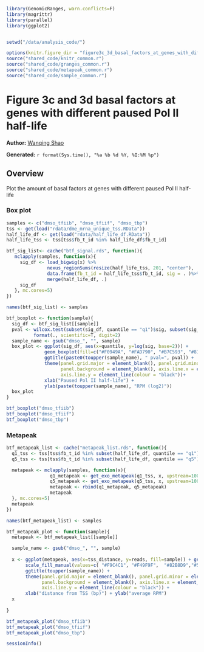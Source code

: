 ``` r
library(GenomicRanges, warn.conflicts=F)
library(magrittr)
library(parallel)
library(ggplot2)


setwd("/data/analysis_code/")

options(knitr.figure_dir = "figure3c_3d_basal_factors_at_genes_with_different_half_life")
source("shared_code/knitr_common.r")
source("shared_code/granges_common.r")
source("shared_code/metapeak_common.r")
source("shared_code/sample_common.r")
```

# Figure 3c and 3d basal factors at genes with different paused Pol II half-life

**Author:** [Wanqing Shao](mailto:was@stowers.org)

**Generated:** `r format(Sys.time(), "%a %b %d %Y, %I:%M %p")`

## Overview

Plot the amount of basal factors at genes with different paused Pol II half-life

### Box plot

```r
samples <- c("dmso_tfiib", "dmso_tfiif", "dmso_tbp")
tss <- get(load("rdata/dme_mrna_unique_tss.RData")) 
half_life_df <- get(load("rdata/half_life_df.RData"))
half_life_tss <- tss[tss$fb_t_id %in% half_life_df$fb_t_id]

btf_sig_list<- cache("btf_signal.rds", function(){
   mclapply(samples, function(x){
     sig_df <- load_bigwig(x) %>%
               nexus_regionSums(resize(half_life_tss, 201, "center"), .)  %>%
               data.frame(fb_t_id = half_life_tss$fb_t_id, sig = . )%>%
               merge(half_life_df, .)
     sig_df
   }, mc.cores=5)
})

names(btf_sig_list) <- samples

btf_boxplot <- function(sample){
  sig_df <- btf_sig_list[[sample]]
  pval <- wilcox.test(subset(sig_df, quantile == "q1")$sig, subset(sig_df, quantile == "q5")$sig)$p.value %>% 
          format(., scientific=T, digit=2)
  sample_name <- gsub("dmso_", "", sample)
  box_plot <- ggplot(sig_df, aes(x=quantile, y=log(sig, base=2))) + 
              geom_boxplot(fill=c("#F0949A", "#FAD790", "#B7C593", "#81B6A9", "#6C97CA")) +  
              ggtitle(paste0(toupper(sample_name), " pval=", pval)) +
              theme(panel.grid.major = element_blank(), panel.grid.minor = element_blank(), 
                    panel.background = element_blank(), axis.line.x = element_line(colour = "black"), 
                    axis.line.y = element_line(colour = "black"))+
              xlab("Paused Pol II half-life") +
              ylab(paste(toupper(sample_name), "RPM (log2)"))
  box_plot
}

btf_boxplot("dmso_tfiib")
btf_boxplot("dmso_tfiif")
btf_boxplot("dmso_tbp")
```

### Metapeak

```r

btf_metapeak_list <- cache("metapeak_list.rds", function(){
  q1_tss <- tss[tss$fb_t_id %in% subset(half_life_df, quantile == "q1")$fb_t_id]
  q5_tss <- tss[tss$fb_t_id %in% subset(half_life_df, quantile == "q5")$fb_t_id]

  metapeak <- mclapply(samples, function(x){
                q1_metapeak <- get_exo_metapeak(q1_tss, x, upstream=100, downstream=101, sample_name = "q1", smooth=5)
                q5_metapeak <- get_exo_metapeak(q5_tss, x, upstream=100, downstream=101, sample_name = "q5", smooth=5)
                metapeak <- rbind(q1_metapeak, q5_metapeak)
                metapeak
  }, mc.cores=5)
  metapeak
})

names(btf_metapeak_list) <- samples

btf_metapeak_plot <- function(sample){
  metapeak <- btf_metapeak_list[[sample]]

  sample_name <- gsub("dmso_", "", sample)
  
  x <- ggplot(metapeak, aes(x=tss_distance, y=reads, fill=sample)) + geom_area(position="identity")  + 
       scale_fill_manual(values=c( "#F9C4C1", "#F49F9F",  "#82B8D9","#5C87BB"))+
       ggtitle(toupper(sample_name)) + 
       theme(panel.grid.major = element_blank(), panel.grid.minor = element_blank(), 
             panel.background = element_blank(), axis.line.x = element_line(colour = "black"), 
             axis.line.y = element_line(colour = "black")) + 
       xlab("distance from TSS (bp)") + ylab("average RPM")
  x
    
}

btf_metapeak_plot("dmso_tfiib")
btf_metapeak_plot("dmso_tfiif")
btf_metapeak_plot("dmso_tbp")
```

```r
sessionInfo()
```